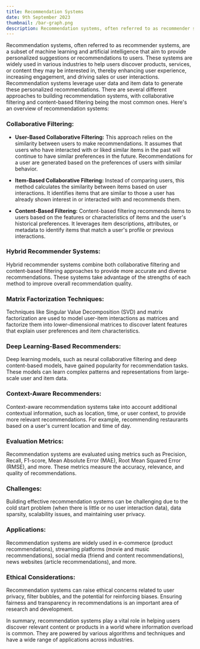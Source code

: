 ```yaml
---
title: Recommendation Systems
date: 9th September 2023
thumbnail: /bar-graph.png
description: Recommendation systems, often referred to as recommender systems, are a subset of machine learning and artificial intelligence that aim to provide personalized suggestions or recommendations to users. These systems are widely used in various industries to help users discover products, services, or content they may be interested in, thereby enhancing user experience, increasing engagement, and driving sales or user interactions. Recommendation systems leverage user data and item data to generate these personalized recommendations. There are several different approaches to building recommendation systems, with collaborative filtering and content-based filtering being the most common ones.
---
```


Recommendation systems, often referred to as recommender systems, are a subset of machine learning and artificial intelligence that aim to provide personalized suggestions or recommendations to users. These systems are widely used in various industries to help users discover products, services, or content they may be interested in, thereby enhancing user experience, increasing engagement, and driving sales or user interactions. Recommendation systems leverage user data and item data to generate these personalized recommendations. There are several different approaches to building recommendation systems, with collaborative filtering and content-based filtering being the most common ones. Here's an overview of recommendation systems:

### **Collaborative Filtering:**


- **User-Based Collaborative Filtering:** This approach relies on the similarity between users to make recommendations. It assumes that users who have interacted with or liked similar items in the past will continue to have similar preferences in the future. Recommendations for a user are generated based on the preferences of users with similar behavior.

- **Item-Based Collaborative Filtering:** Instead of comparing users, this method calculates the similarity between items based on user interactions. It identifies items that are similar to those a user has already shown interest in or interacted with and recommends them.

- **Content-Based Filtering:** Content-based filtering recommends items to users based on the features or characteristics of items and the user's historical preferences. It leverages item descriptions, attributes, or metadata to identify items that match a user's profile or previous interactions.

### **Hybrid Recommender Systems:**

Hybrid recommender systems combine both collaborative filtering and content-based filtering approaches to provide more accurate and diverse recommendations. These systems take advantage of the strengths of each method to improve overall recommendation quality.

### **Matrix Factorization Techniques:**

Techniques like Singular Value Decomposition (SVD) and matrix factorization are used to model user-item interactions as matrices and factorize them into lower-dimensional matrices to discover latent features that explain user preferences and item characteristics.

### **Deep Learning-Based Recommenders:**

Deep learning models, such as neural collaborative filtering and deep content-based models, have gained popularity for recommendation tasks. These models can learn complex patterns and representations from large-scale user and item data.

### **Context-Aware Recommenders:**

Context-aware recommendation systems take into account additional contextual information, such as location, time, or user context, to provide more relevant recommendations. For example, recommending restaurants based on a user's current location and time of day.

### **Evaluation Metrics:**

Recommendation systems are evaluated using metrics such as Precision, Recall, F1-score, Mean Absolute Error (MAE), Root Mean Squared Error (RMSE), and more. These metrics measure the accuracy, relevance, and quality of recommendations.

### **Challenges:**

Building effective recommendation systems can be challenging due to the cold start problem (when there is little or no user interaction data), data sparsity, scalability issues, and maintaining user privacy.

### **Applications:**

Recommendation systems are widely used in e-commerce (product recommendations), streaming platforms (movie and music recommendations), social media (friend and content recommendations), news websites (article recommendations), and more.

### **Ethical Considerations:**

Recommendation systems can raise ethical concerns related to user privacy, filter bubbles, and the potential for reinforcing biases. Ensuring fairness and transparency in recommendations is an important area of research and development.

In summary, recommendation systems play a vital role in helping users discover relevant content or products in a world where information overload is common. They are powered by various algorithms and techniques and have a wide range of applications across industries.
